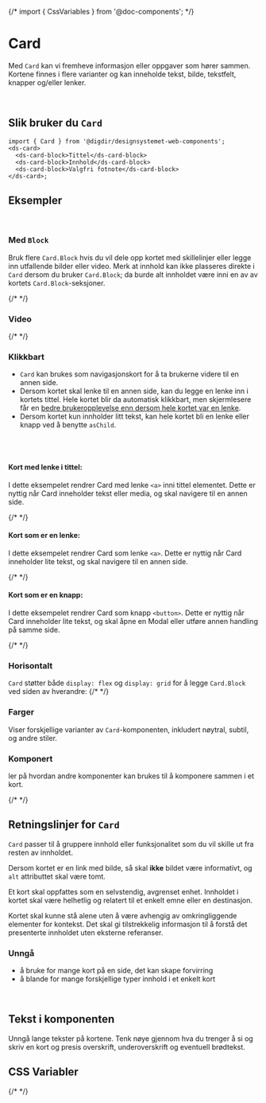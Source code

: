 
{/* import { CssVariables } from '@doc-components'; */}

<Meta of={CardStories} />

# Card

Med `Card` kan vi fremheve informasjon eller oppgaver som hører sammen. Kortene finnes i flere varianter og kan inneholde tekst, bilde, tekstfelt, knapper og/eller lenker. 

<br />
<Primary />
<Controls />

## Slik bruker du `Card`

```tsx
import { Card } from '@digdir/designsystemet-web-components';
<ds-card>
  <ds-card-block>Tittel</ds-card-block>
  <ds-card-block>Innhold</ds-card-block>
  <ds-card-block>Valgfri fotnote</ds-card-block>
</ds-card>;
```

## Eksempler

<br />

### Med `Block`

Bruk flere `Card.Block` hvis du vil dele opp kortet med skillelinjer eller legge inn utfallende bilder eller video.
Merk at innhold kan ikke plasseres direkte i `Card` dersom du bruker `Card.Block`; da burde alt innholdet være inni en av av kortets `Card.Block`-seksjoner.

{/* <Canvas of={CardStories.Media} /> */}

### Video

{/* <Canvas of={CardStories.Video} /> */}

### Klikkbart
- `Card` kan brukes som navigasjonskort for å ta brukerne videre til en annen side. 
- Dersom kortet skal lenke til en annen side, kan du legge en lenke inn i kortets tittel. Hele kortet blir da automatisk klikkbart, men skjermlesere får en [bedre brukeropplevelse enn dersom hele kortet var en lenke](https://adrianroselli.com/2020/02/block-links-cards-clickable-regions-etc.html).
- Dersom kortet kun innholder litt tekst, kan hele kortet bli en lenke eller knapp ved å benytte `asChild`.

<br />
<br />

#### Kort med lenke i tittel:
I dette eksempelet rendrer Card med lenke `<a>` inni tittel elementet. Dette er nyttig når Card inneholder tekst eller media, og skal navigere til en annen side.

{/* <Canvas of={CardStories.WithLink} /> */}

#### Kort som er en lenke:
I dette eksempelet rendrer Card som lenke `<a>`. Dette er nyttig når Card inneholder lite tekst, og skal navigere til en annen side.

{/* <Canvas of={CardStories.AsLink} /> */}

#### Kort som er en knapp:

I dette eksempelet rendrer Card som knapp `<button>`. Dette er nyttig når Card inneholder lite tekst, og skal åpne en Modal eller utføre annen handling på samme side.

{/* <Canvas of={CardStories.AsButton} /> */}

### Horisontalt

`Card` støtter både `display: flex` og `display: grid` for å legge `Card.Block` ved siden av hverandre:
{/* <Canvas of={CardStories.AsGrid} /> */}

### Farger

Viser forskjellige varianter av `Card`-komponenten, inkludert nøytral, subtil, og andre stiler.

<Canvas of={CardStories.Variants} />

### Komponert

ler på hvordan andre komponenter kan brukes til å komponere sammen i et kort.

{/* <Canvas of={CardStories.Composed} /> */}

## Retningslinjer for `Card`

`Card` passer til å gruppere innhold eller funksjonalitet som du vil skille ut fra
resten av innholdet.

Dersom kortet er en link med bilde, så skal **ikke** bildet være informativt, og `alt` attributtet skal være tomt.

Et kort skal oppfattes som en selvstendig, avgrenset enhet. Innholdet i kortet skal være helhetlig og relatert til et enkelt emne eller en destinasjon.

Kortet skal kunne stå alene uten å være avhengig av omkringliggende elementer for kontekst. Det skal gi tilstrekkelig informasjon til å forstå det presenterte innholdet uten eksterne referanser.

### Unngå

- å bruke for mange kort på en side, det kan skape forvirring
- å blande for mange forskjellige typer innhold i et enkelt kort

<br/>

## Tekst i komponenten

Unngå lange tekster på kortene. Tenk nøye gjennom hva du trenger å si og skriv en kort og presis overskrift, underoverskrift og eventuell brødtekst.

## CSS Variabler

{/* <CssVariables css={css} /> */}
